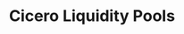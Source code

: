 ---
title: "Cicero Liquidity Pools"
description: "Explore Cicero liquidity pool types and how they work"
sidebarTitle: "Pools"
icon: "gear"
---